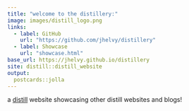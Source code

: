 ```yaml
---
title: "welcome to the distillery:"
image: images/distill_logo.png
links:
  - label: GitHub
    url: "https://github.com/jhelvy/distillery"
  - label: Showcase
    url: "showcase.html"
base_url: https://jhelvy.github.io/distillery
site: distill::distill_website
output:
  postcards::jolla
---
```


a [distill](https://rstudio.github.io/distill/) website showcasing other distill websites and blogs!
